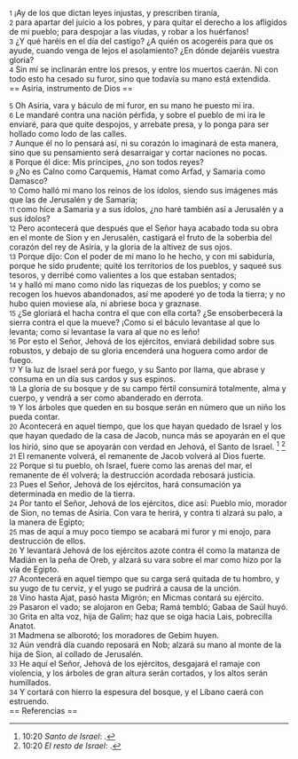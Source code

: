 {{anchor|1}} <small>1</small> ¡Ay de los que dictan leyes injustas, y prescriben tiranía,<br>
{{anchor|2}} <small>2</small> para apartar del juicio a los pobres, y para quitar el derecho a los afligidos de mi pueblo; para despojar a las viudas, y robar a los huérfanos!<br>
{{anchor|3}} <small>3</small> ¿Y qué haréis en el día del castigo? ¿A quién os acogeréis para que os ayude, cuando venga de lejos el asolamiento? ¿En dónde dejaréis vuestra gloria?<br>
{{anchor|4}} <small>4</small> Sin mí se inclinarán entre los presos, y entre los muertos caerán. Ni con todo esto ha cesado su furor, sino que todavía su mano está extendida.<br>
== Asiria, instrumento de Dios ==

{{anchor|5}} <small>5</small> Oh Asiria, vara y báculo de mi furor, en su mano he puesto mi ira.<br>
{{anchor|6}} <small>6</small> Le mandaré contra una nación pérfida, y sobre el pueblo de mi ira le enviaré, para que quite despojos, y arrebate presa, y lo ponga para ser hollado como lodo de las calles.<br>
{{anchor|7}} <small>7</small> Aunque él no lo pensará así, ni su corazón lo imaginará de esta manera, sino que su pensamiento será desarraigar y cortar naciones no pocas.<br>
{{anchor|8}} <small>8</small> Porque él dice: Mis príncipes, ¿no son todos reyes?<br>
{{anchor|9}} <small>9</small> ¿No es Calno como Carquemis, Hamat como Arfad, y Samaria como Damasco?<br>
{{anchor|10}} <small>10</small> Como halló mi mano los reinos de los ídolos, siendo sus imágenes más que las de Jerusalén y de Samaria;<br>
{{anchor|11}} <small>11</small> como hice a Samaria y a sus ídolos, ¿no haré también así a Jerusalén y a sus ídolos?<br>
{{anchor|12}} <small>12</small> Pero acontecerá que después que el Señor haya acabado toda su obra en el monte de Sion y en Jerusalén, castigará el fruto de la soberbia del corazón del rey de Asiria, y la gloria de la altivez de sus ojos.<br>
{{anchor|13}} <small>13</small> Porque dijo: Con el poder de mi mano lo he hecho, y con mi sabiduría, porque he sido prudente; quité los territorios de los pueblos, y saqueé sus tesoros, y derribé como valientes a los que estaban sentados;<br>
{{anchor|14}} <small>14</small> y halló mi mano como nido las riquezas de los pueblos; y como se recogen los huevos abandonados, así me apoderé yo de toda la tierra; y no hubo quien moviese ala, ni abriese boca y graznase.<br>
{{anchor|15}} <small>15</small> ¿Se gloriará el hacha contra el que con ella corta? ¿Se ensoberbecerá la sierra contra el que la mueve? ¡Como si el báculo levantase al que lo levanta; como si levantase la vara al que no es leño!<br>
{{anchor|16}} <small>16</small> Por esto el Señor, Jehová de los ejércitos, enviará debilidad sobre sus robustos, y debajo de su gloria encenderá una hoguera como ardor de fuego.<br>
{{anchor|17}} <small>17</small> Y la luz de Israel será por fuego, y su Santo por llama, que abrase y consuma en un día sus cardos y sus espinos.<br>
{{anchor|18}} <small>18</small> La gloria de su bosque y de su campo fértil consumirá totalmente, alma y cuerpo, y vendrá a ser como abanderado en derrota.<br>
{{anchor|19}} <small>19</small> Y los árboles que queden en su bosque serán en número que un niño los pueda contar.<br>
{{anchor|20}} <small>20</small> Acontecerá en aquel tiempo, que los que hayan quedado de Israel y los que hayan quedado de la casa de Jacob, nunca más se apoyarán en el que los hirió, sino que se apoyarán con verdad en Jehová, el Santo de Israel. <ref>10:20 ''Santo de Israel'': {{lib|LU|128|1|10}}.</ref> <ref>10:20 ''El resto de Israel'': {{lib|LU|97|9|21}}.</ref><br>
{{anchor|21}} <small>21</small> El remanente volverá, el remanente de Jacob volverá al Dios fuerte.<br>
{{anchor|22}} <small>22</small> Porque si tu pueblo, oh Israel, fuere como las arenas del mar, el remanente de él volverá; la destrucción acordada rebosará justicia.<br>
{{anchor|23}} <small>23</small> Pues el Señor, Jehová de los ejércitos, hará consumación ya determinada en medio de la tierra.<br>
{{anchor|24}} <small>24</small> Por tanto el Señor, Jehová de los ejércitos, dice así: Pueblo mío, morador de Sion, no temas de Asiria. Con vara te herirá, y contra ti alzará su palo, a la manera de Egipto;<br>
{{anchor|25}} <small>25</small> mas de aquí a muy poco tiempo se acabará mi furor y mi enojo, para destrucción de ellos.<br>
{{anchor|26}} <small>26</small> Y levantará Jehová de los ejércitos azote contra él como la matanza de Madián en la peña de Oreb, y alzará su vara sobre el mar como hizo por la vía de Egipto.<br>
{{anchor|27}} <small>27</small> Acontecerá en aquel tiempo que su carga será quitada de tu hombro, y su yugo de tu cerviz, y el yugo se pudrirá a causa de la unción.<br>
{{anchor|28}} <small>28</small> Vino hasta Ajat, pasó hasta Migrón; en Micmas contará su ejército.<br>
{{anchor|29}} <small>29</small> Pasaron el vado; se alojaron en Geba; Ramá tembló; Gabaa de Saúl huyó.<br>
{{anchor|30}} <small>30</small> Grita en alta voz, hija de Galim; haz que se oiga hacia Lais, pobrecilla Anatot.<br>
{{anchor|31}} <small>31</small> Madmena se alborotó; los moradores de Gebim huyen.<br>
{{anchor|32}} <small>32</small> Aún vendrá día cuando reposará en Nob; alzará su mano al monte de la hija de Sion, al collado de Jerusalén.<br>
{{anchor|33}} <small>33</small> He aquí el Señor, Jehová de los ejércitos, desgajará el ramaje con violencia, y los árboles de gran altura serán cortados, y los altos serán humillados.<br>
{{anchor|34}} <small>34</small> Y cortará con hierro la espesura del bosque, y el Líbano caerá con estruendo.<br>
== Referencias ==

<references />
